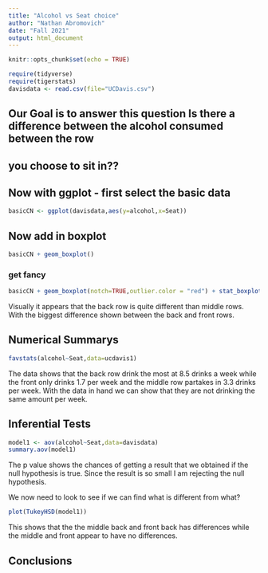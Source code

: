 ```yaml
---
title: "Alcohol vs Seat choice"
author: "Nathan Abromovich"
date: "Fall 2021"
output: html_document
---
```


```r
knitr::opts_chunk$set(echo = TRUE)
```

```r
require(tidyverse)
require(tigerstats)
davisdata <- read.csv(file="UCDavis.csv")
```
## Our Goal is to answer this question Is there a difference between the alcohol consumed between the row
## you choose to sit in??

## Now with ggplot - first select the basic data

```r
basicCN <- ggplot(davisdata,aes(y=alcohol,x=Seat))
```
## Now add in boxplot

```r
basicCN + geom_boxplot()
```
  
  
### get fancy  

```r
basicCN + geom_boxplot(notch=TRUE,outlier.color = "red") + stat_boxplot(geom ='errorbar') + labs(title="Fancy notch boxplot \n with 2 lines")
```

Visually it appears that the back row is quite different than middle rows. With the biggest difference shown between the back and front rows.  

## Numerical Summarys 
```r
favstats(alcohol~Seat,data=ucdavis1)
```

The data shows that the back row drink the most at 8.5 drinks a week while the front only drinks 1.7 per week and the middle row partakes in 3.3 drinks per week. With the data in hand we can show that they are not drinking the same amount per week.  



## Inferential Tests
```r
model1 <- aov(alcohol~Seat,data=davisdata)
summary.aov(model1)
```
The p value shows the chances of getting a result that we obtained if the null hypothesis is true.  Since the result is so small I am rejecting the null hypothesis. 

We now need to look to see if we can find what is different from what? 
```r
plot(TukeyHSD(model1))
```
This shows that the the middle back and front back has differences while the middle and front appear to have no differences. 


## Conclusions


